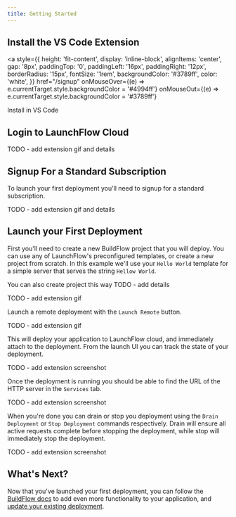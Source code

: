 ```yaml
---
title: Getting Started
---
```


## Install the VS Code Extension

<a 
  style={{
    height: 'fit-content', 
    display: 'inline-block', 
    alignItems: 'center', 
    gap: '8px', 
    paddingTop: '0', 
    paddingLeft: '16px', 
    paddingRight: '12px', 
    borderRadius: '15px', 
    fontSize: '1rem', 
    backgroundColor: '#3789ff', 
    color: 'white',
  }}
  href="/signup"
  onMouseOver={(e) => e.currentTarget.style.backgroundColor = '#4994ff'}
  onMouseOut={(e) => e.currentTarget.style.backgroundColor = '#3789ff'}
>
  Install in VS Code
</a>

## Login to LaunchFlow Cloud


TODO - add extension gif and details

## Signup For a Standard Subscription

To launch your first deployment you'll need to signup for a standard subscription.

TODO - add extension gif and details

## Launch your First Deployment

First you'll need to create a new BuildFlow project that you will deploy. You can use any of LaunchFlow's preconfigured templates, or create a new project from scratch. In this example we'll use your `Hello World` template for a simple server that serves the string `Hellow World`.

<Tip>
    You can also create project this way
    TODO - add details
</Tip>

TODO - add extension gif

Launch a remote deployment with the `Launch Remote` button.

TODO - add extension gif

This will deploy your application to LaunchFlow cloud, and immediately attach to the deployment. From the launch UI you can track the state of your deployment.

TODO - add extension screenshot

Once the deployment is running you should be able to find the URL of the HTTP server in the `Services` tab.

TODO - add extension screenshot

When you're done you can drain or stop you deployment using the `Drain Deployment` or `Stop Deployment` commands respectively.
Drain will ensure all active requests complete before stopping the deployment, while stop will immediately stop the deployment.

TODO - add extension screenshot

## What's Next?

Now that you've launched your first deployment, you can follow the [BuildFlow docs](/buildflow) to add even more functionality to your application, and [update your existing deployment](/launchflow-cloud/user-guides/update-a-deployment).
